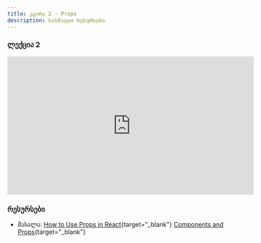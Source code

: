 ```yaml
---
title: კვირა 2 - Props
description: სასწავლო რესურსები
---
```


### ლექცია 2
<iframe width="560" height="315" src="https://www.youtube.com/embed/OH9k6HGi530?si=rliy-PjGGvifw7Tf" title="YouTube video player" frameborder="0" allow="accelerometer; autoplay; clipboard-write; encrypted-media; gyroscope; picture-in-picture; web-share" allowfullscreen></iframe>

### რესურსები

- მასალა: [How to Use Props in React](https://www.freecodecamp.org/news/how-to-use-props-in-react/){target="_blank"}
[Components and Props](https://legacy.reactjs.org/docs/components-and-props.html){target="_blank"}


